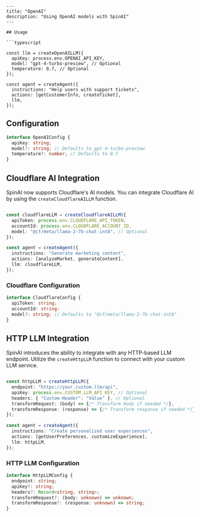 ```mdx
---
title: "OpenAI"
description: "Using OpenAI models with SpinAI"
---

## Usage

```typescript

const llm = createOpenAILLM({
  apiKey: process.env.OPENAI_API_KEY,
  model: "gpt-4-turbo-preview", // Optional
  temperature: 0.7, // Optional
});

const agent = createAgent({
  instructions: "Help users with support tickets",
  actions: [getCustomerInfo, createTicket],
  llm,
});
```

## Configuration

```typescript
interface OpenAIConfig {
  apiKey: string;
  model?: string; // Defaults to gpt-4-turbo-preview
  temperature?: number; // Defaults to 0.7
}
```

## Cloudflare AI Integration

SpinAI now supports Cloudflare's AI models. You can integrate Cloudflare AI by using the `createCloudflareAILLM` function.

```typescript

const cloudflareLLM = createCloudflareAILLM({
  apiToken: process.env.CLOUDFLARE_API_TOKEN,
  accountId: process.env.CLOUDFLARE_ACCOUNT_ID,
  model: "@cf/meta/llama-2-7b-chat-int8", // Optional
});

const agent = createAgent({
  instructions: "Generate marketing content",
  actions: [analyzeMarket, generateContent],
  llm: cloudflareLLM,
});
```

### Cloudflare Configuration

```typescript
interface CloudflareConfig {
  apiToken: string;
  accountId: string;
  model?: string; // Defaults to "@cf/meta/llama-2-7b-chat-int8"
}
```

## HTTP LLM Integration

SpinAI introduces the ability to integrate with any HTTP-based LLM endpoint. Utilize the `createHttpLLM` function to connect with your custom LLM service.

```typescript

const httpLLM = createHttpLLM({
  endpoint: "https://your.custom.llm/api",
  apiKey: process.env.CUSTOM_LLM_API_KEY, // Optional
  headers: { "Custom-Header": "Value" }, // Optional
  transformRequest: (body) => {/* Transform body if needed */},
  transformResponse: (response) => {/* Transform response if needed */},
});

const agent = createAgent({
  instructions: "Create personalized user experiences",
  actions: [getUserPreferences, customizeExperience],
  llm: httpLLM,
});
```

### HTTP LLM Configuration

```typescript
interface HttpLLMConfig {
  endpoint: string;
  apiKey?: string;
  headers?: Record<string, string>;
  transformRequest?: (body: unknown) => unknown;
  transformResponse?: (response: unknown) => string;
}
```
```